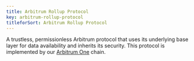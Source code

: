 ```yaml
---
title: Arbitrum Rollup Protocol
key: arbitrum-rollup-protocol
titleforSort: Arbitrum Rollup Protocol
---
```


A trustless, permissionless Arbitrum protocol that uses its underlying base layer for data availability and inherits its security. This protocol is implemented
by our [Arbitrum One](/intro/glossary#arbitrum-one) chain.

